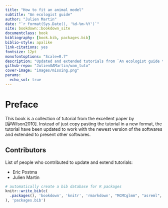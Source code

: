 ```yaml
---
title: "How to fit an animal model"
subtitle: "An ecologist guide"
author: "Julien Martin"
date: "`r format(Sys.Date(), '%d-%m-%Y')`"
site: bookdown::bookdown_site
documentclass: book
bibliography: [book.bib, packages.bib]
biblio-style: apalike
link-citations: yes
fontsize: 12pt
monofontoptions: "Scale=0.7"
description: "Updated and extended tutorials from `An ecologist guide to animal model` [@Wilson2010]"
github-repo: "JulienGAMartin/wam_tuto"
cover-image: "images/missing.png"
params:
  echo_sol: true
---
```


# Preface

This book is a collection of tutorial from the excellent paper by [@Wilson2010]. Instead of just copy pasting the tutorial in a new format, the tutorial have been updated to work with the newest version of the softwares and extended to present other softwares.

## Contributors

List of people who contributed to update and extend tutorials:

- Eric Postma
- Julien Martin

```r
# automatically create a bib database for R packages
knitr::write_bib(c(
  .packages(), 'bookdown', 'knitr', 'rmarkdown', "MCMCglmm", "asreml", "gremlin", "brms"
), 'packages.bib')
```
